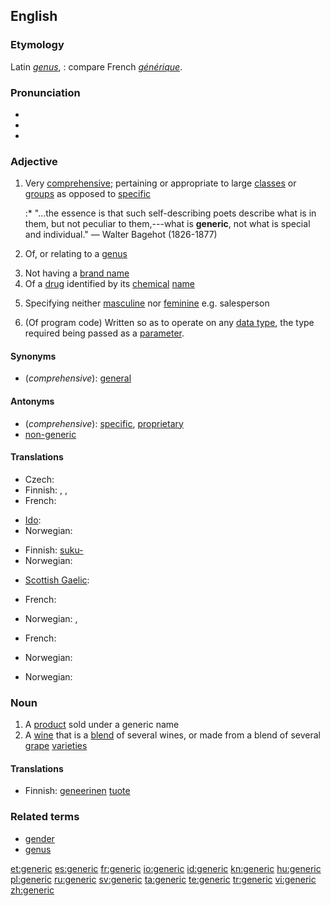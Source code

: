 ==English==
{{wikipedia}}
{{rfap}}

===Etymology===
Latin ''[[genus]]'', {{term|generis||race, kind}}: compare French ''[[générique]]''.

===Pronunciation===
* {{IPA|/dʒɪˈnɛɹɪk/}}
* {{audio|en-us-generic.ogg|Audio (US)}}
* {{rhymes|ɛrɪk}}

===Adjective===
{{en-adj}}

# Very [[comprehensive]]; pertaining or appropriate to large [[class]]es or [[group]]s as opposed to [[specific]]
#:* "...the essence is that such self-describing poets describe what is in them, but not peculiar to them,---what is '''generic''', not what is special and individual." &mdash; Walter Bagehot (1826-1877)
# {{biology}} Of, or relating to a [[genus]] {{italbrac|not comparable}}
# Not having a [[brand name]]
# Of a [[drug]] identified by its [[chemical]] [[name]]
# {{grammar}} Specifying neither [[masculine]] nor [[feminine]] e.g. salesperson
# {{computing}} (Of program code) Written so as to operate on any [[data type]], the type required being passed as a [[parameter]].

====Synonyms====
* (''comprehensive''): [[general]]

====Antonyms====
* (''comprehensive''): [[specific]], [[proprietary]]
* [[non-generic]]

====Translations====
{{trans-top|Very comprehensive}}
* Czech: {{t|cs|vseobecny}}
* Finnish: {{t+|fi|yleinen}}, {{t-|fi|yleis-}}, {{t-|fi|geneerinen}}
* French: {{t+|fr|g&eacute;n&eacute;rique}}
{{trans-mid}}
* [[Ido]]: {{t+|io|generala|xs=Ido}}
* Norwegian: {{t-|no|generisk}}
{{trans-bottom}}

{{trans-top|Of, or relating to a genus}}
* Finnish: [[suku-]]
* Norwegian: {{t-|no|generisk}}
{{trans-mid}}
* [[Scottish Gaelic]]: {{t-|gd|gneitheach|xs=Scottish Gaelic}}
{{trans-bottom}}

{{trans-top|Not having a brand name}}
* French: {{t+|fr|g&eacute;n&eacute;rique}}
{{trans-mid}}
* Norwegian: {{t|no|merkelo/s}}, {{t-|no|generisk}}
{{trans-bottom}}

{{trans-top|Of a drug identified by its chemical name}}
* French: {{t+|fr|g&eacute;n&eacute;rique}}
{{trans-mid}}
* Norwegian: {{t-|no|generisk}}
{{trans-bottom}}

{{trans-top|Specifying neither masculine nor feminine e.g. salesperson}}
* Norwegian: {{t|no|kjo/nnsno/ytral}}
{{trans-mid}}
{{trans-bottom}}

===Noun===
{{en-noun}}

# A [[product]] sold under a generic name
# A [[wine]] that is a [[blend]] of several wines, or made from a blend of several [[grape]] [[varieties]]

====Translations====
{{trans-top|A product sold under a generic name}}
* Finnish: [[geneerinen]] [[tuote]]
{{trans-mid}}
{{trans-bottom}}

{{trans-top|A wine that is a blend of several wines, or made from a blend of several grape varieties}}
{{trans-mid}}
{{trans-bottom}}

===Related terms===
* [[gender]]
* [[genus]]

[[et:generic]]
[[es:generic]]
[[fr:generic]]
[[io:generic]]
[[id:generic]]
[[kn:generic]]
[[hu:generic]]
[[pl:generic]]
[[ru:generic]]
[[sv:generic]]
[[ta:generic]]
[[te:generic]]
[[tr:generic]]
[[vi:generic]]
[[zh:generic]]